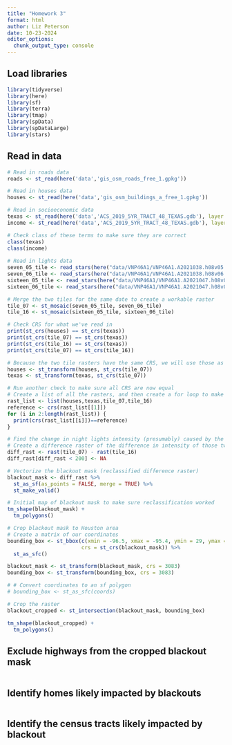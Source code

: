 ```yaml
---
title: "Homework 3"
format: html
author: Liz Peterson
date: 10-23-2024
editor_options: 
  chunk_output_type: console
---
```


## Load libraries
```r
library(tidyverse)
library(here)
library(sf)
library(terra)
library(tmap)
library(spData)
library(spDataLarge)
library(stars)
```

## Read in data
```r
# Read in roads data
roads <- st_read(here('data','gis_osm_roads_free_1.gpkg'))

# Read in houses data
houses <- st_read(here('data','gis_osm_buildings_a_free_1.gpkg'))

# Read in socioeconomic data
texas <- st_read(here('data','ACS_2019_5YR_TRACT_48_TEXAS.gdb'), layer = 'ACS_2019_5YR_TRACT_48_TEXAS')
income <- st_read(here('data','ACS_2019_5YR_TRACT_48_TEXAS.gdb'), layer = "X19_INCOME")

# Check class of these terms to make sure they are correct
class(texas)
class(income)
                 
# Read in lights data
seven_05_tile <- read_stars(here("data/VNP46A1/VNP46A1.A2021038.h08v05.001.2021039064328.tif")) 
seven_06_tile <- read_stars(here("data/VNP46A1/VNP46A1.A2021038.h08v06.001.2021039064329.tif"))
sixteen_05_tile <- read_stars(here("data/VNP46A1/VNP46A1.A2021047.h08v05.001.2021048091106.tif"))
sixteen_06_tile <- read_stars(here("data/VNP46A1/VNP46A1.A2021047.h08v06.001.2021048091105.tif"))
```

```r
# Merge the two tiles for the same date to create a workable raster
tile_07 <- st_mosaic(seven_05_tile, seven_06_tile)
tile_16 <- st_mosaic(sixteen_05_tile, sixteen_06_tile)
```

```r
# Check CRS for what we've read in
print(st_crs(houses) == st_crs(texas))
print(st_crs(tile_07) == st_crs(texas))
print(st_crs(tile_16) == st_crs(texas))
print(st_crs(tile_07) == st_crs(tile_16))
```

```r
# Because the two tile rasters have the same CRS, we will use those as the refernce, and update houses and texas to have that same CRS
houses <- st_transform(houses, st_crs(tile_07))
texas <- st_transform(texas, st_crs(tile_07))
```

```r
# Run another check to make sure all CRS are now equal
# Create a list of all the rasters, and then create a for loop to make sure they all have the same crs, using the CRS of houses as a reference
rast_list <- list(houses,texas,tile_07,tile_16)
reference <- crs(rast_list[[1]])
for (i in 2:length(rast_list)) {
  print(crs(rast_list[[i]])==reference)
}
```

```r
# Find the change in night lights intensity (presumably) caused by the storm
# Create a difference raster of the difference in intensity of those two nights
diff_rast <- rast(tile_07) - rast(tile_16)
diff_rast[diff_rast < 200] <- NA
```

```r
# Vectorize the blackout mask (reclassified difference raster)
blackout_mask <- diff_rast %>%
  st_as_sf(as_points = FALSE, merge = TRUE) %>%
  st_make_valid()
```

```r
# Initial map of blackout mask to make sure reclassification worked
tm_shape(blackout_mask) +
  tm_polygons()
```

```r
# Crop blackout mask to Houston area
# Create a matrix of our coordinates
bounding_box <- st_bbox(c(xmin = -96.5, xmax = -95.4, ymin = 29, ymax = 30.5),
                        crs = st_crs(blackout_mask)) %>%
  st_as_sfc()

blackout_mask <- st_transform(blackout_mask, crs = 3083)
bounding_box <- st_transform(bounding_box, crs = 3083)

# # Convert coordinates to an sf polygon
# bounding_box <- st_as_sfc(coords)

# Crop the raster
blackout_cropped <- st_intersection(blackout_mask, bounding_box)
```

```r
tm_shape(blackout_cropped) +
  tm_polygons()
```


## Exclude highways from the cropped blackout mask
```r

```

## Identify homes likely impacted by blackouts
```r

```

## Identify the census tracts likely impacted by blackout
```r

```


